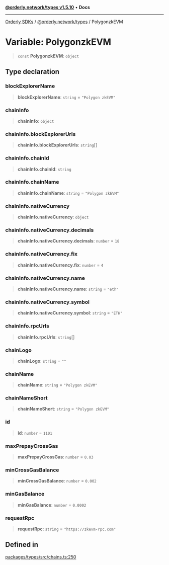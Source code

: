[**@orderly.network/types v1.5.10**](/sdks/tech-doc/@orderly.network/types/README) • **Docs**

***

[Orderly SDKs](/sdks/tech-doc/packages) / [@orderly.network/types](/sdks/tech-doc/@orderly.network/types/README) / PolygonzkEVM

# Variable: PolygonzkEVM

> `const` **PolygonzkEVM**: `object`

## Type declaration

### blockExplorerName

> **blockExplorerName**: `string` = `"Polygon zkEVM"`

### chainInfo

> **chainInfo**: `object`

### chainInfo.blockExplorerUrls

> **chainInfo.blockExplorerUrls**: `string`[]

### chainInfo.chainId

> **chainInfo.chainId**: `string`

### chainInfo.chainName

> **chainInfo.chainName**: `string` = `"Polygon zkEVM"`

### chainInfo.nativeCurrency

> **chainInfo.nativeCurrency**: `object`

### chainInfo.nativeCurrency.decimals

> **chainInfo.nativeCurrency.decimals**: `number` = `18`

### chainInfo.nativeCurrency.fix

> **chainInfo.nativeCurrency.fix**: `number` = `4`

### chainInfo.nativeCurrency.name

> **chainInfo.nativeCurrency.name**: `string` = `"eth"`

### chainInfo.nativeCurrency.symbol

> **chainInfo.nativeCurrency.symbol**: `string` = `"ETH"`

### chainInfo.rpcUrls

> **chainInfo.rpcUrls**: `string`[]

### chainLogo

> **chainLogo**: `string` = `""`

### chainName

> **chainName**: `string` = `"Polygon zkEVM"`

### chainNameShort

> **chainNameShort**: `string` = `"Polygon zkEVM"`

### id

> **id**: `number` = `1101`

### maxPrepayCrossGas

> **maxPrepayCrossGas**: `number` = `0.03`

### minCrossGasBalance

> **minCrossGasBalance**: `number` = `0.002`

### minGasBalance

> **minGasBalance**: `number` = `0.0002`

### requestRpc

> **requestRpc**: `string` = `"https://zkevm-rpc.com"`

## Defined in

[packages/types/src/chains.ts:250](https://github.com/OrderlyNetwork/js-sdk/blob/554ae704783e3b83c40bb234a899e8f02987d9b6/packages/types/src/chains.ts#L250)
